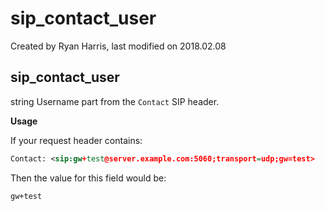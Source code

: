 
# sip_contact_user 

 Created by  Ryan Harris, last modified on 2018.02.08

## sip_contact_user

string Username part from the `Contact` SIP header.

**Usage**

If your request header contains:

```xml
Contact: <sip:gw+test@server.example.com:5060;transport=udp;gw=test>
```

Then the value for this field would be:

```xml
gw+test
```


